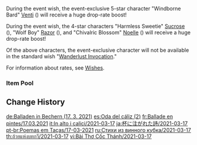 {{Wish
|name              = Ballad in Goblets 2021-03-17
|image             = Ballad in Goblets 2021-03-17.png
|type              = Character Event
|duration          = event
|time_start        = 2021-03-17 11:00:00
|time_end          = 2021-04-06 15:59:59
|time_start_offset = GMT+8
|link              = https://genshin.hoyoverse.com/en/news/detail/9269
|preceding         = Moment of Bloom/2021-03-02
|succeeding        = Farewell of Snezhnaya/2021-04-06
|alongside         = Epitome Invocation/2021-03-17
|previous          = Ballad in Goblets/2020-09-28
|next              = Ballad in Goblets/2022-03-30
}}
During the event wish, the event-exclusive 5-star character "Windborne Bard" [[Venti]] ({{Anemo}}) will receive a huge drop-rate boost!

During the event wish, the 4-star characters "Harmless Sweetie" [[Sucrose]] ({{Anemo}}), "Wolf Boy" [[Razor]] ({{Electro}}), and "Chivalric Blossom" [[Noelle]] ({{Geo}}) will receive a huge drop-rate boost!

Of the above characters, the event-exclusive character will not be available in the standard wish "[[Wanderlust Invocation]]."

For information about rates, see [[Wishes]].

===Item Pool===
{{Wish Pool
|^Venti
|^Sucrose
|^Razor
|^Noelle
|Diluc
|Jean
|Keqing
|Mona
|Qiqi
|Barbara
|Beidou
|Bennett
|Chongyun
|Diona
|Fischl
|Ningguang
|Xiangling
|Xingqiu
|Xinyan
|Dragon's Bane
|Eye of Perception
|Favonius Codex
|Favonius Greatsword
|Favonius Lance
|Favonius Sword
|Favonius Warbow
|Lion's Roar
|Rainslasher
|Rust
|Sacrificial Bow
|Sacrificial Fragments
|Sacrificial Greatsword
|Sacrificial Sword
|The Bell
|The Flute
|The Stringless
|The Widsith
|Black Tassel
|Bloodtainted Greatsword
|Cool Steel
|Debate Club
|Emerald Orb
|Ferrous Shadow
|Harbinger of Dawn
|Magic Guide
|Raven Bow
|Sharpshooter's Oath
|Skyrider Sword
|Slingshot
|Thrilling Tales of Dragon Slayers
}}

==Change History==
{{Change History|1.4}}

[[de:Balladen in Bechern (17. 3. 2021)]]
[[es:Oda del cáliz (2)]]
[[fr:Ballade en pintes/17.03.2021]]
[[it:In alto i calici/2021-03-17]]
[[ja:杯に注がれた詩/2021-03-17]]
[[pt-br:Poemas em Taças/17-03-2021]]
[[ru:Стихи из винного кубка/2021-03-17]]
[[th:ถ้วยแห่งบทกวี/2021-03-17]]
[[vi:Bài Thơ Cốc Thánh/2021-03-17]]